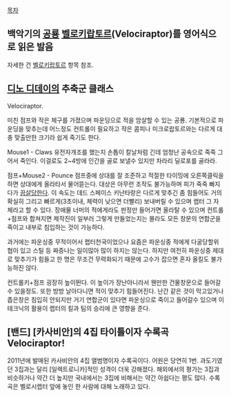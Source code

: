 [[목차]]

== 백악기의 [[공룡]] [[벨로키랍토르]](Velociraptor)를 영어식으로 읽은 발음 ==
자세한 건 [[벨로키랍토르]] 항목 참조.

== [[디노 디데이]]의 추축군 클래스 ==
Velociraptor.

미친 점프와 작은 체구를 가졌으며 파운딩으로 적을 암살할 수 있는 공룡.  기본적으로 파운딩을 맞추는데 어느정도 컨트롤이 필요하고 작은 콤피나 미크로랍토르와는 다르게 대충 맞출만한 크기라 쉽게 죽기도 한다.

Mouse1 - Claws
유전자개조를 했는지 손톱이 칼날처럼 긴데 엄청난 공속으로 죽죽 그어서 죽인다.  이걸로도 2~4방에 인간을 골로 보낼수 있지만 차라리 딜로포를 골라라.

점프+Mouse2 - Pounce
점프중에 상대를 잘 조준하고 적절한 타이밍에 오른쪽클릭을 하면 상대에게 올라타서 물어뜯는다. 대상은 아무런 조작도 불가능하며 피가 죽죽 빠지다가 [[끔살]]당한다. 이 속도는 데드 스페이스 키난타랑은 다르게 맞추긴 좀 힘들어도 거의 확실히 그리고 빠르게(3초이내, 체력이 낮으면 더빨리) 보내버릴 수 있으며 랩터 그 자체라고 할 수 있다.
장애물 너머의 적에게라도 판정만 들어가면 올라탈 수 있으며 컨트롤+점프와 합쳐지면 제작진이 일부러 그렇게 만들었는지는 몰라도 모든 창문의 연합군을 죽이고 내부로 침입하는 것이 가능하다.

과거에는 파운싱중 무적이어서 랩터천국이었으나 요즘은 파운싱중 적에게 다굴당할위협이 있고 스틸 등 짜증나는 일이많아 많이 하지는 않는다. 하지만 여전히 파운싱중 제대로 맞추기가 힘들고 한 명은 무조건 무력화되기 때문에 고수가 잡으면 혼자 올킬도 불가능하진 않다.

컨트롤키+점프
굉장히 높이뛴다. 이 높이가 장난아니라서 웬만한 건물창문으로 들어갈 수 있을정도. 또한 방방 날아다니면 적이 맞추기 힘들어진다. 난간 같은 것이 막고있거나 좁은창은 침입히 안되지만 거기 연합군이 있다면 파운싱으로 죽이고 들어갈수 있으며 이 테크닉의 활용이 랩터의 킬과 팀의 승리에 큰 영향을 준다.

== [밴드] [카사비안]의 4집 타이틀이자 수록곡 Velociraptor! ==
{{{#!html
<iframe width="480" height="270" src="http://www.youtube.com/embed/Y8WWGF3RZO8?feature=player_detailpage" frameborder="0">
</iframe>
}}}

2011년에 발매된 카사비안의 4집 앨범명이자 수록곡이다. 어원은 당연히 1번. 과도기였던 3집과는 달리 [일렉트로니카]적인 성격이 더욱 강해졌다. 해외에서의 평가는 3집과 비슷하거나 약간 더 높지만 국내에서는 3집에 비해서는 약간 아쉽다는 평도 많다. 수록곡은 벨로시랩터 앞에 놓인 한 사람에 대해 노래하고 있다.
